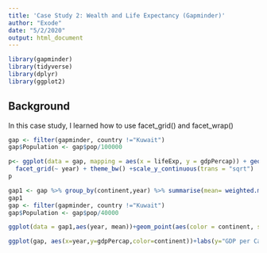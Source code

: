 ```yaml
---
title: 'Case Study 2: Wealth and Life Expectancy (Gapminder)'
author: "Exode"
date: "5/2/2020"
output: html_document
---
```

```r
library(gapminder)
library(tidyverse)
library(dplyr)
library(ggplot2)
```

## Background

In this case study, I learned how to use facet_grid() and facet_wrap()

```r
gap <- filter(gapminder, country !="Kuwait")
gap$Population <- gap$pop/100000

```

```r
p<- ggplot(data = gap, mapping = aes(x = lifeExp, y = gdpPercap)) + geom_point(mapping = aes(color = continent, size = Population))+
  facet_grid(~ year) + theme_bw() +scale_y_continuous(trans = "sqrt")
p
```

```r
gap1 <- gap %>% group_by(continent,year) %>% summarise(mean= weighted.mean(gdpPercap),pop=mean(Population))
gap1
gap <- filter(gapminder, country !="Kuwait")
gap$Population <- gap$pop/40000
```


```r
ggplot(data = gap1,aes(year, mean))+geom_point(aes(color = continent, size =pop))+facet_wrap(~continent) + theme_bw() +scale_y_continuous(trans = "sqrt")+geom_path(aes(linetype=continent))
```

```r
ggplot(gap, aes(x=year,y=gdpPercap,color=continent))+labs(y="GDP per Cap")+geom_point(mapping=aes(size=Population))+facet_wrap(~continent)+geom_line(aes(x=year,y=gdpPercap,group=country))+theme_bw()+geom_line(data=gap1,aes(y=mean),color="black")+geom_point(data=gap1, aes(y=mean),color="black")+scale_y_continuous(trans = "sqrt")
```


